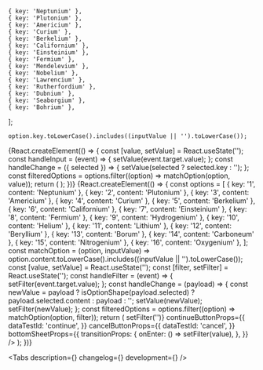 


    { key: 'Neptunium' },
    { key: 'Plutonium' },
    { key: 'Americium' },
    { key: 'Curium' },
    { key: 'Berkelium' },
    { key: 'Californium' },
    { key: 'Einsteinium' },
    { key: 'Fermium' },
    { key: 'Mendelevium' },
    { key: 'Nobelium' },
    { key: 'Lawrencium' },
    { key: 'Rutherfordium' },
    { key: 'Dubnium' },
    { key: 'Seaborgium' },
    { key: 'Bohrium' },
];

    option.key.toLowerCase().includes((inputValue || '').toLowerCase());

<Meta title='Компоненты/Селекты/InputAutocomplete' component={InputAutocomplete} />

<!-- Canvas -->

<Story name='InputAutocomplete'>
    {React.createElement(() => {
        const [value, setValue] = React.useState('');
        const handleInput = (event) => {
            setValue(event.target.value);
        };
        const handleChange = ({ selected }) => {
            setValue(selected ? selected.key : '');
        };
        const filteredOptions = options.filter((option) => matchOption(option, value));
        return (
            <InputAutocomplete
                options={filteredOptions}
                selected={boolean('prevent select', true) ? [] : undefined}
                block={boolean('block', false)}
                size={select('size', ['s', 'm', 'l', 'xl'], 's')}
                disabled={boolean('disabled', false)}
                error={text('error', '')}
                success={boolean('success', false)}
                hint={text('hint', '')}
                allowUnselect={boolean('allowUnselect', true)}
                closeOnSelect={boolean('closeOnSelect', false)}
                Arrow={boolean('Arrow', false) ? Arrow : undefined}
                circularNavigation={boolean('circularNavigation', false)}
                placeholder={text('placeholder', 'Введите элемент')}
                label={text('label', 'Элемент')}
                labelView={select('labelView', ['inner', 'outer'], 'inner')}
                onChange={handleChange}
                onInput={handleInput}
                value={value}
            />
        );
    })}
</Story>

<Story name='InputAutocompleteMobile'>
    {React.createElement(() => {
        const options = [
            { key: '1', content: 'Neptunium' },
            { key: '2', content: 'Plutonium' },
            { key: '3', content: 'Americium' },
            { key: '4', content: 'Curium' },
            { key: '5', content: 'Berkelium' },
            { key: '6', content: 'Californium' },
            { key: '7', content: 'Einsteinium' },
            { key: '8', content: 'Fermium' },
            { key: '9', content: 'Hydrogenium' },
            { key: '10', content: 'Helium' },
            { key: '11', content: 'Lithium' },
            { key: '12', content: 'Beryllium' },
            { key: '13', content: 'Borum' },
            { key: '14', content: 'Carboneum' },
            { key: '15', content: 'Nitrogenium' },
            { key: '16', content: 'Oxygenium' },
        ];
        const matchOption = (option, inputValue) =>
            option.content.toLowerCase().includes((inputValue || '').toLowerCase());
        const [value, setValue] = React.useState('');
        const [filter, setFilter] = React.useState('');
        const handleFilter = (event) => {
            setFilter(event.target.value);
        };
        const handleChange = (payload) => {
            const newValue = payload
                ? isOptionShape(payload.selected)
                    ? payload.selected.content
                    : payload
                : '';
            setValue(newValue);
            setFilter(newValue);
        };
        const filteredOptions = options.filter((option) => matchOption(option, filter));
        return (
            <InputAutocompleteMobile
                dataTestId={'asfa fs asf afa'}
                block={boolean('block', false)}
                size={select('size', ['s', 'm', 'l', 'xl'], 's')}
                disabled={boolean('disabled', false)}
                error={text('error', '')}
                hint={text('hint', '')}
                closeOnSelect={boolean('closeOnSelect', true)}
                value={value}
                filter={filter}
                options={filteredOptions}
                placeholder={text('placeholder', 'Выберите элемент')}
                label={text('label', 'Элемент')}
                labelView={select('labelView', ['inner', 'outer'], 'inner')}
                onChange={handleChange}
                onFilter={handleFilter}
                onClearFilter={() => setFilter('')}
                continueButtonProps={{
                    dataTestId: 'continue',
                }}
                cancelButtonProps={{
                    dataTestId: 'cancel',
                }}
                bottomSheetProps={{
                    transitionProps: {
                        onEnter: () => setFilter(value),
                    },
                }}
            />
        );
    })}
</Story>

<!-- Docs -->

<ComponentHeader
    name='InputAutocomplete'
    version={version}
    package='@alfalab/core-components/input-autocomplete'
    design='https://www.figma.com/file/cdNnkh2QdxuvYLrBm4cubM/Web-%3A%3A-Core-Default-Components?node-id=58839%3A63017'
    children='Дает возможность выбрать значение из списка доступных, либо ввести своё с помощью клавиатуры.'
/>

<Tabs description={<Description />} changelog={<Changelog />} development={<Development />} />
